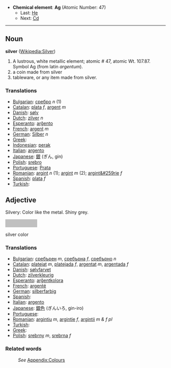 *'''Chemical element''': '''Ag''' (Atomic Number: 47)
**Last: [[Palladium|He]]
**Next: [[Cadmium|Cd]]
----
==Noun==
'''silver''' ([[en:Silver|Wikipedia:Silver]])

# A lustrous, white metallic element; atomic # 47, atomic Wt. 107.87. Symbol Ag (from latin ''argentum'').
# a coin made from silver
# tableware, or any item made from silver.


===Translations===

* [[Bulgarian]]: [[сребро]] ''n'' (1)
* [[Catalan]]: [[plata]] ''f'', [[argent]] ''m''
* [[Danish]]: [[sølv]]
* [[Dutch]]: [[zilver]] ''n''
* [[Esperanto]]: [[arĝento]]
* [[French]]: [[argent]] ''m''
* [[German]]: [[Silber]] ''n''
* [[Greek]]: [[]]
* [[Indonesian]]: [[perak]]
* [[Italian]]: [[argento]]
* [[Japanese]]: [[銀]] (ぎん, gin)
* [[Polish]]: [[srebro]]
* [[Portuguese]]: [[Prata]]
* [[Romanian]]: [[argint]] ''n'' (1); [[argint]] ''m'' (2); [[argint&#259rie]] ''f''
* [[Spanish]]: [[plata]] ''f''
* [[Turkish]]: [[]]


==Adjective==

Silvery: Color like the metal. Shiny grey.

<div style="background-color:#C0C0C0; width:100px; height:25px;text-align:center">&nbsp;</div>silver color

===Translations===

* [[Bulgarian]]: [[сребърен]] ''m'', [[сребърна]] ''f'', [[сребърно]] ''n''
* [[Catalan]]: [[platejat]] ''m'', [[platejada]] ''f'', [[argentat]] ''m'', [[argentada]] ''f''
* [[Danish]]: [[sølvfarvet]]
* [[Dutch]]: [[zilverkleurig]]
* [[Esperanto]]: [[arĝentkolora]]
* [[French]]: [[argenté]]
* [[German]]: [[silberfarbig]]
* [[Spanish]]: [[]]
* [[Italian]]: [[argento]]
* [[Japanese]]: [[銀色]] (ぎんいろ, gin-iro)
* [[Portuguese]]: [[]]
* [[Romanian]]: [[argintiu]] ''m'', [[argintie]] ''f'', [[argintii]] ''m & f pl''
* [[Turkish]]: [[]]
* [[Greek]]: [[]]
* [[Polish]]: [[srebrny]] ''m'', [[srebrna]] ''f''

===Related words===
:''See'' [[Wiktionary_Appendix:Colours|Appendix:Colours]]